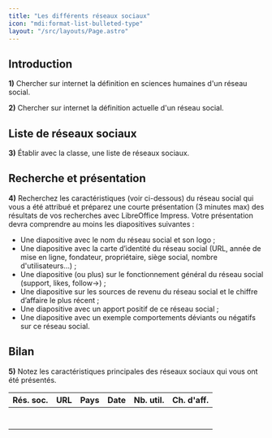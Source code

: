 ```yaml
---
title: "Les différents réseaux sociaux"
icon: "mdi:format-list-bulleted-type"
layout: "/src/layouts/Page.astro"
---
```


## Introduction

**1)** Chercher sur internet la définition en sciences humaines d'un réseau
social.

**2)** Chercher sur internet la définition actuelle d'un réseau social.

## Liste de réseaux sociaux

**3)** Établir avec la classe, une liste de réseaux sociaux.

## Recherche et présentation

**4)** Recherchez les caractéristiques (voir ci-dessous) du réseau social qui
vous a été attribué et préparez une courte présentation (3 minutes max) des
résultats de vos recherches avec LibreOffice Impress. Votre présentation devra
comprendre au moins les diapositives suivantes :

  * Une diapositive avec le nom du réseau social et son logo ;
  * Une diapositive avec la carte d’identité du réseau social (URL, année de mise en ligne, fondateur, propriétaire, siège social, nombre d'utilisateurs…) ;
  * Une diapositive (ou plus) sur le fonctionnement général du réseau social (support, likes, follow→) ;
  * Une diapositive sur les sources de revenu du réseau social et le chiffre d’affaire le plus récent ;
  * Une diapositive avec un apport positif de ce réseau social ;
  * Une diapositive avec un exemple comportements déviants ou négatifs sur ce réseau social.

## Bilan

**5)** Notez les caractéristiques principales des réseaux sociaux qui vous ont
été présentés.

Rés. soc. | URL | Pays | Date | Nb. util. | Ch. d'aff.  
---|---|---|---|---|---  
|  |  |  |  |   
|  |  |  |  |   
|  |  |  |  |   
|  |  |  |  |   
|  |  |  |  |   
|  |  |  |  |   
|  |  |  |  |
